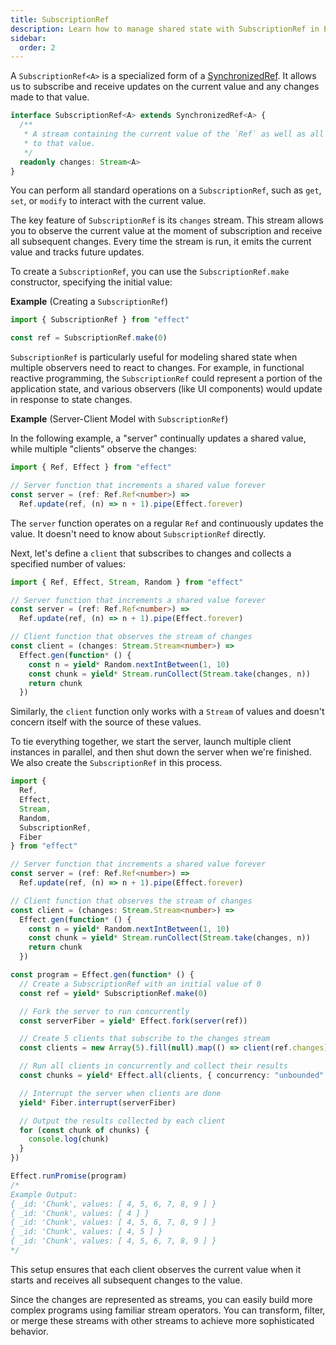 ```yaml
---
title: SubscriptionRef
description: Learn how to manage shared state with SubscriptionRef in Effect, enabling multiple observers to subscribe to and react to state changes efficiently in concurrent environments.
sidebar:
  order: 2
---
```


A `SubscriptionRef<A>` is a specialized form of a [SynchronizedRef](/docs/state-management/synchronizedref/). It allows us to subscribe and receive updates on the current value and any changes made to that value.

```ts showLineNumbers=false
interface SubscriptionRef<A> extends SynchronizedRef<A> {
  /**
   * A stream containing the current value of the `Ref` as well as all changes
   * to that value.
   */
  readonly changes: Stream<A>
}
```

You can perform all standard operations on a `SubscriptionRef`, such as `get`, `set`, or `modify` to interact with the current value.

The key feature of `SubscriptionRef` is its `changes` stream. This stream allows you to observe the current value at the moment of subscription and receive all subsequent changes. Every time the stream is run, it emits the current value and tracks future updates.

To create a `SubscriptionRef`, you can use the `SubscriptionRef.make` constructor, specifying the initial value:

**Example** (Creating a `SubscriptionRef`)

```ts twoslash
import { SubscriptionRef } from "effect"

const ref = SubscriptionRef.make(0)
```

`SubscriptionRef` is particularly useful for modeling shared state when multiple observers need to react to changes. For example, in functional reactive programming, the `SubscriptionRef` could represent a portion of the application state, and various observers (like UI components) would update in response to state changes.

**Example** (Server-Client Model with `SubscriptionRef`)

In the following example, a "server" continually updates a shared value, while multiple "clients" observe the changes:

```ts twoslash
import { Ref, Effect } from "effect"

// Server function that increments a shared value forever
const server = (ref: Ref.Ref<number>) =>
  Ref.update(ref, (n) => n + 1).pipe(Effect.forever)
```

The `server` function operates on a regular `Ref` and continuously updates the value. It doesn't need to know about `SubscriptionRef` directly.

Next, let's define a `client` that subscribes to changes and collects a specified number of values:

```ts twoslash
import { Ref, Effect, Stream, Random } from "effect"

// Server function that increments a shared value forever
const server = (ref: Ref.Ref<number>) =>
  Ref.update(ref, (n) => n + 1).pipe(Effect.forever)

// Client function that observes the stream of changes
const client = (changes: Stream.Stream<number>) =>
  Effect.gen(function* () {
    const n = yield* Random.nextIntBetween(1, 10)
    const chunk = yield* Stream.runCollect(Stream.take(changes, n))
    return chunk
  })
```

Similarly, the `client` function only works with a `Stream` of values and doesn't concern itself with the source of these values.

To tie everything together, we start the server, launch multiple client instances in parallel, and then shut down the server when we're finished. We also create the `SubscriptionRef` in this process.

```ts twoslash
import {
  Ref,
  Effect,
  Stream,
  Random,
  SubscriptionRef,
  Fiber
} from "effect"

// Server function that increments a shared value forever
const server = (ref: Ref.Ref<number>) =>
  Ref.update(ref, (n) => n + 1).pipe(Effect.forever)

// Client function that observes the stream of changes
const client = (changes: Stream.Stream<number>) =>
  Effect.gen(function* () {
    const n = yield* Random.nextIntBetween(1, 10)
    const chunk = yield* Stream.runCollect(Stream.take(changes, n))
    return chunk
  })

const program = Effect.gen(function* () {
  // Create a SubscriptionRef with an initial value of 0
  const ref = yield* SubscriptionRef.make(0)

  // Fork the server to run concurrently
  const serverFiber = yield* Effect.fork(server(ref))

  // Create 5 clients that subscribe to the changes stream
  const clients = new Array(5).fill(null).map(() => client(ref.changes))

  // Run all clients in concurrently and collect their results
  const chunks = yield* Effect.all(clients, { concurrency: "unbounded" })

  // Interrupt the server when clients are done
  yield* Fiber.interrupt(serverFiber)

  // Output the results collected by each client
  for (const chunk of chunks) {
    console.log(chunk)
  }
})

Effect.runPromise(program)
/*
Example Output:
{ _id: 'Chunk', values: [ 4, 5, 6, 7, 8, 9 ] }
{ _id: 'Chunk', values: [ 4 ] }
{ _id: 'Chunk', values: [ 4, 5, 6, 7, 8, 9 ] }
{ _id: 'Chunk', values: [ 4, 5 ] }
{ _id: 'Chunk', values: [ 4, 5, 6, 7, 8, 9 ] }
*/
```

This setup ensures that each client observes the current value when it starts and receives all subsequent changes to the value.

Since the changes are represented as streams, you can easily build more complex programs using familiar stream operators. You can transform, filter, or merge these streams with other streams to achieve more sophisticated behavior.
